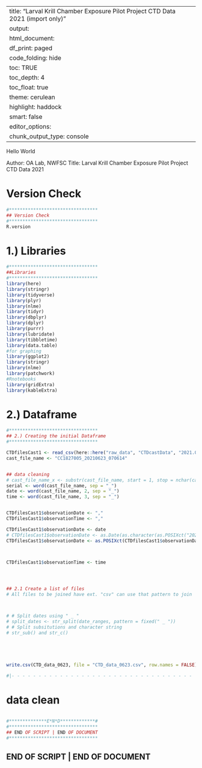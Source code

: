 
---
title: "Larval Krill Chamber Exposure Pilot Project CTD Data 2021 (import only)"
output:
 html_document:
    df_print: paged
    code_folding: hide
    toc: TRUE
    toc_depth: 4
    toc_float: true
    theme: cerulean
    highlight: haddock
    smart: false
editor_options: 
  chunk_output_type: console
---


Hello World

Author: OA Lab, NWFSC
Title: Larval Krill Chamber Exposure Pilot Project CTD Data 2021


# Version Check
```r
#*********************************
## Version Check
#********************************* 
R.version

```



# 1.) Libraries
```r
#*********************************
##Libraries
#********************************* 
library(here)
library(stringr)
library(tidyverse)
library(plyr)
library(nlme)
library(tidyr)
library(dbplyr)
library(dplyr)
library(purrr)
library(lubridate)
library(tibbletime)
library(data.table)
#for graphing
library(ggplot2)
library(stringr)
library(nlme)
library(patchwork)
#Rnotebooks 
library(gridExtra)
library(kableExtra)

```

# 2.) Dataframe 
```r

#*********************************
## 2.) Creating the initial Dataframe
#*********************************

CTDfilesCast1 <- read_csv(here::here("raw_data", "CTDcastData", "2021.06.23", "CC1827005_20210623_070614.csv"))
cast_file_name <- "CC1827005_20210623_070614"


## data cleaning
# cast_file_name_x <- substr(cast_file_name, start = 1, stop = nchar(cast_file_name)-4)
serial <- word(cast_file_name, sep = "_")
date <- word(cast_file_name, 2, sep = "_")
time <- word(cast_file_name, 3, sep = "_")


CTDfilesCast1$observationDate <- ","
CTDfilesCast1$observationTime <- ","

CTDfilesCast1$observationDate <- date
# CTDfilesCast1$observationDate <- as.Date(as.character(as.POSIXct("20210623")))
CTDfilesCast1$observationDate <- as.POSIXct(CTDfilesCast1$observationDate, format="%Y%mm%dd")



CTDfilesCast1$observationTime <- time




## 2.1 Create a list of files 
# All files to be joined have ext. "csv" can use that pattern to join 



# # Split dates using " _ "
# split_dates <- str_split(date_ranges, pattern = fixed(" _ "))
# # Split subsitutions and character string
# str_sub() and str_c()





write.csv(CTD_data_0623, file = "CTD_data_0623.csv", row.names = FALSE)

#|- - - - - - - - - - - - - - - - - - - - - - - - - - - - - - - - - - |

```

# data clean
```r


```












```r
#**************E*N*D*************# 
#*********************************
## END OF SCRIPT | END OF DOCUMENT 
#*********************************
```


## END OF SCRIPT | END OF DOCUMENT


